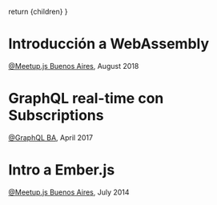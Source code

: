 
  return <Layout horizontallyCentered>{children}</Layout>
}

# Introducción a WebAssembly

[@Meetup.js Buenos Aires](https://www.meetup.com/Meetup-js/), August 2018

<Youtube id="VS4uhnKd67Y" title="Introducción a WebAssembly" />

# GraphQL real-time con Subscriptions

[@GraphQL BA](https://www.meetup.com/GraphQL-BA/), April 2017

<Youtube id="i35IQNQxzS8" title="GraphQL Real Time con Subscriptions" />

# Intro a Ember.js

[@Meetup.js Buenos Aires](https://www.meetup.com/Meetup-js/), July 2014

<Slideshare
  id="lvkd4A8NRRkD9M"
  title="Intro a Ember.js"
  slug="intro-a-emberjs"
/>
